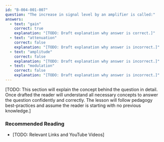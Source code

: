 ```yaml
---
id: "B-004-001-007"
question: "The increase in signal level by an amplifier is called:"
answers:
  - text: "gain"
    correct: true
    explanation: "[TODO: Draft explanation why answer is correct.]"
  - text: "attenuation"
    correct: false
    explanation: "[TODO: Draft explanation why answer is incorrect.]"
  - text: "amplitude"
    correct: false
    explanation: "[TODO: Draft explanation why answer is incorrect.]"
  - text: "modulation"
    correct: false
    explanation: "[TODO: Draft explanation why answer is incorrect.]"
---
```


[TODO: This section will explain the concept behind the question in detail. Once drafted the reader will understand all necessary concepts to answer the question confidently and correctly. The lesson will follow pedagogy best-practices and assume the reader is starting with no previous knowledge.]

### Recommended Reading

- [TODO: Relevant Links and YouTube Videos]
